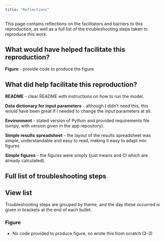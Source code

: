 ```yaml
---
title: "Reflections"
---
```


This page contains reflections on the facilitators and barriers to this reproduction, as well as a full list of the troubleshooting steps taken to reproduce this work.

## What would have helped facilitate this reproduction?

**Figure** - provide code to produce the figure

## What did help facilitate this reproduction?

**README** - clear README with instructions on how to run the model.

**Data dictionary for input parameters** - although I didn't need this, this would have been great if I needed to change the input parameters at all.

**Environment** - stated version of Python and provided requirements file (simpy, with version given in the app repository).

**Simple results spreadsheet** - the layout of the results spreadsheet was simple, understandable and easy to read, making it easy to adapt into figures

**Simple figures** - the figures were simply (just means and CI which are already calculated).

## Full list of troubleshooting steps

::: {.callout-note appearance="minimal" collapse=false}
## View list

Troubleshooting steps are grouped by theme, and the day these occurred is given in brackets at the end of each bullet.

### Figure

* No code provided to produce figure, so wrote this from scratch (2-3)

:::